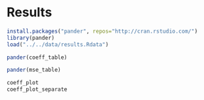 # Results

```r
install.packages("pander", repos="http://cran.rstudio.com/")
library(pander)
load("../../data/results.Rdata")
```

```r
pander(coeff_table)
```

```r
pander(mse_table)
```

```r
coeff_plot
coeff_plot_separate
```